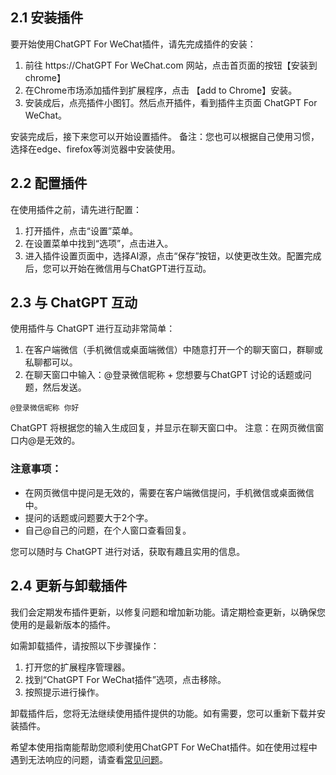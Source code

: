 ## 2.1 安装插件
要开始使用ChatGPT For WeChat插件，请先完成插件的安装：

1. 前往 https://ChatGPT For WeChat.com 网站，点击首页面的按钮【安装到chrome】
2. 在Chrome市场添加插件到扩展程序，点击 【add to Chrome】安装。
3. 安装成后，点亮插件小图钉。然后点开插件，看到插件主页面 ChatGPT For WeChat。

安装完成后，接下来您可以开始设置插件。
备注：您也可以根据自己使用习惯，选择在edge、firefox等浏览器中安装使用。

## 2.2 配置插件
在使用插件之前，请先进行配置：

1. 打开插件，点击“设置”菜单。
2. 在设置菜单中找到“选项”，点击进入。
3. 进入插件设置页面中，选择AI源，点击“保存”按钮，以使更改生效。配置完成后，您可以开始在微信用与ChatGPT进行互动。

## 2.3 与 ChatGPT 互动
使用插件与 ChatGPT 进行互动非常简单：

1. 在客户端微信（手机微信或桌面端微信）中随意打开一个的聊天窗口，群聊或私聊都可以。
2. 在聊天窗口中输入：@登录微信昵称 + 您想要与ChatGPT 讨论的话题或问题，然后发送。
```
@登录微信昵称 你好
```
ChatGPT 将根据您的输入生成回复，并显示在聊天窗口中。
注意：在网页微信窗口内@是无效的。

### 注意事项：
- 在网页微信中提问是无效的，需要在客户端微信提问，手机微信或桌面微信中。
- 提问的话题或问题要大于2个字。
- 自己@自己的问题，在个人窗口查看回复。

您可以随时与 ChatGPT 进行对话，获取有趣且实用的信息。

## 2.4 更新与卸载插件
我们会定期发布插件更新，以修复问题和增加新功能。请定期检查更新，以确保您使用的是最新版本的插件。

如需卸载插件，请按照以下步骤操作：

1. 打开您的扩展程序管理器。
2. 找到“ChatGPT For WeChat插件”选项，点击移除。
3. 按照提示进行操作。

卸载插件后，您将无法继续使用插件提供的功能。如有需要，您可以重新下载并安装插件。

希望本使用指南能帮助您顺利使用ChatGPT For WeChat插件。如在使用过程中遇到无法响应的问题，请查看[常见问题](./frequently_asked_questions)。